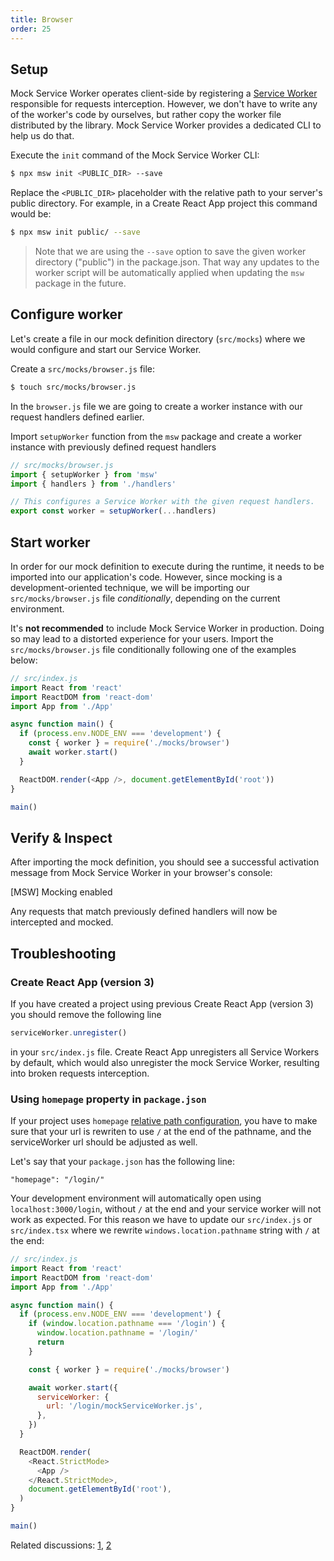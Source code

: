 ```yaml
---
title: Browser
order: 25
---
```


## Setup

Mock Service Worker operates client-side by registering a [Service Worker](https://developers.google.com/web/fundamentals/primers/service-workers) responsible for requests interception. However, we don't have to write any of the worker's code by ourselves, but rather copy the worker file distributed by the library. Mock Service Worker provides a dedicated CLI to help us do that.

<Action>
  Execute the <code>init</code> command of the Mock Service Worker CLI:
</Action>

```bash
$ npx msw init <PUBLIC_DIR> --save
```

Replace the `<PUBLIC_DIR>` placeholder with the relative path to your server's public directory. For example, in a Create React App project this command would be:

```bash
$ npx msw init public/ --save
```

> Note that we are using the `--save` option to save the given worker directory ("public") in the package.json. That way any updates to the worker script will be automatically applied when updating the `msw` package in the future.


<PublicDirSnippet />

## Configure worker

Let's create a file in our mock definition directory (`src/mocks`) where we would configure and start our Service Worker.

<Action>
  Create a <code>src/mocks/browser.js</code> file:
</Action>

```bash
$ touch src/mocks/browser.js
```

In the `browser.js` file we are going to create a worker instance with our request handlers defined earlier.

<Action>
  Import <code>setupWorker</code> function from the <code>msw</code> package and
  create a worker instance with previously defined request handlers
</Action>

```js showLineNumbers focusedLines=2,7-8
// src/mocks/browser.js
import { setupWorker } from 'msw'
import { handlers } from './handlers'

// This configures a Service Worker with the given request handlers.
export const worker = setupWorker(...handlers)
```

## Start worker

In order for our mock definition to execute during the runtime, it needs to be imported into our application's code. However, since mocking is a development-oriented technique, we will be importing our `src/mocks/browser.js` file _conditionally_, depending on the current environment.

<Hint mode="warning">
  It's <strong>not recommended</strong> to include Mock Service Worker in
  production. Doing so may lead to a distorted experience for your users.
</Hint>
<Action>
  Import the <code>src/mocks/browser.js</code> file conditionally following one
  of the examples below:
</Action>

```js showLineNumbers focusedLines=6-9
// src/index.js
import React from 'react'
import ReactDOM from 'react-dom'
import App from './App'

async function main() {
  if (process.env.NODE_ENV === 'development') {
    const { worker } = require('./mocks/browser')
    await worker.start()
  }

  ReactDOM.render(<App />, document.getElementById('root'))
}

main()
```

## Verify & Inspect

After importing the mock definition, you should see a successful activation message from Mock Service Worker in your browser's console:

<ConsoleMessage>[MSW] Mocking enabled</ConsoleMessage>

Any requests that match previously defined handlers will now be intercepted and mocked.

## Troubleshooting

### Create React App (version 3)

If you have created a project using previous Create React App (version 3) you should remove the following line

```js
serviceWorker.unregister()
```

in your `src/index.js` file. Create React App unregisters all Service Workers by default, which would also unregister the mock Service Worker, resulting into broken requests interception.

### Using `homepage` property in `package.json`

If your project uses `homepage` [relative path configuration](https://create-react-app.dev/docs/deployment/#building-for-relative-paths), you have to make sure that your url is rewriten to use `/` at the end of the pathname, and the serviceWorker url should be adjusted as well.

Let's say that your `package.json` has the following line:

```
"homepage": "/login/"
```

Your development environment will automatically open using `localhost:3000/login`, without `/` at the end and your service worker will not work as expected. For this reason we have to update our `src/index.js` or `src/index.tsx` where we rewrite `windows.location.pathname` string with `/` at the end:

```js showLineNumbers focusedLines=8-17
// src/index.js
import React from 'react'
import ReactDOM from 'react-dom'
import App from './App'

async function main() {
  if (process.env.NODE_ENV === 'development') {
    if (window.location.pathname === '/login') {
      window.location.pathname = '/login/'
      return
    }

    const { worker } = require('./mocks/browser')

    await worker.start({
      serviceWorker: {
        url: '/login/mockServiceWorker.js',
      },
    })
  }

  ReactDOM.render(
    <React.StrictMode>
      <App />
    </React.StrictMode>,
    document.getElementById('root'),
  )
}

main()
```

Related discussions: [1](https://github.com/mswjs/msw/issues/369#issuecomment-720157918), [2](https://github.com/w3c/ServiceWorker/issues/1272)
